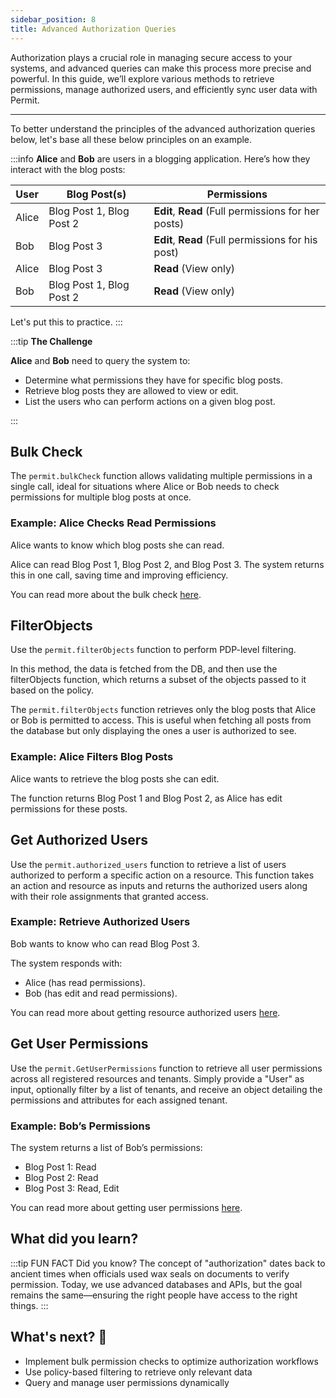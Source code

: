 ```yaml
---
sidebar_position: 8
title: Advanced Authorization Queries
---
```


Authorization plays a crucial role in managing secure access to your systems, and advanced queries can make this process more
precise and powerful. In this guide, we’ll explore various methods to retrieve permissions, manage authorized users,
and efficiently sync user data with Permit.


---

To better understand the principles of the advanced authorization queries below, let's base all these below principles on an example.

:::info
**Alice** and **Bob** are users in a blogging application. Here’s how they interact with the blog posts:

| **User** | **Blog Post(s)**         | **Permissions**                                     |
| -------- | ------------------------ | --------------------------------------------------- |
| Alice    | Blog Post 1, Blog Post 2 | **Edit**, **Read** (Full permissions for her posts) |
| Bob      | Blog Post 3              | **Edit**, **Read** (Full permissions for his post)  |
| Alice    | Blog Post 3              | **Read** (View only)                                |
| Bob      | Blog Post 1, Blog Post 2 | **Read** (View only)                                |

Let's put this to practice.
:::

:::tip **The Challenge**

**Alice** and **Bob** need to query the system to:

- Determine what permissions they have for specific blog posts.
- Retrieve blog posts they are allowed to view or edit.
- List the users who can perform actions on a given blog post.

:::

## Bulk Check

The `permit.bulkCheck` function allows validating multiple permissions in a single call, ideal for situations where Alice or
Bob needs to check permissions for multiple blog posts at once.

### Example: Alice Checks Read Permissions

Alice wants to know which blog posts she can read.

<CodeBlock folderPath="/bulk-check" />

Alice can read Blog Post 1, Blog Post 2, and Blog Post 3. The system returns this in one call, saving time and improving
efficiency.

You can read more about the bulk check [here](/how-to/enforce-permissions/bulk-check/).

## FilterObjects

Use the `permit.filterObjects` function to perform PDP-level filtering.

In this method, the data is fetched from the DB, and then use the filterObjects function, which returns a subset of the objects
passed to it based on the policy.

The `permit.filterObjects` function retrieves only the blog posts that Alice or Bob is permitted to access. This is useful when fetching all posts from the database but only displaying the ones a user is authorized to see.

### Example: Alice Filters Blog Posts

Alice wants to retrieve the blog posts she can edit.

<CodeBlock folderPath="/walkthroughs/authz-queries/filter" />

The function returns Blog Post 1 and Blog Post 2, as Alice has edit permissions for these posts.

## Get Authorized Users

Use the `permit.authorized_users` function to retrieve a list of users authorized to perform a specific action on a resource.
This function takes an action and resource as inputs and returns the authorized users along with their role assignments that
granted access.

### Example: Retrieve Authorized Users

Bob wants to know who can read Blog Post 3.

<CodeBlock folderPath="/walkthroughs/authz-queries/getAuthorizedUsers" />

The system responds with:

- Alice (has read permissions).
- Bob (has edit and read permissions).

You can read more about getting resource authorized users [here](/how-to/enforce-permissions/authorized-users).

## Get User Permissions

Use the `permit.GetUserPermissions` function to retrieve all user permissions across all registered resources and tenants.
Simply provide a "User" as input, optionally filter by a list of tenants, and receive an object detailing the permissions
and attributes for each assigned tenant.

### Example: Bob’s Permissions

<CodeBlock folderPath="/walkthroughs/authz-queries/getUserPermissions" />

The system returns a list of Bob’s permissions:

- Blog Post 1: Read
- Blog Post 2: Read
- Blog Post 3: Read, Edit

You can read more about getting user permissions [here](/how-to/enforce-permissions/user-permissions).

## What did you learn?

:::tip FUN FACT
Did you know? The concept of "authorization" dates back to ancient times when officials used wax seals on documents to verify
permission. Today, we use advanced databases and APIs, but the goal remains the same—ensuring the right people have access to
the right things.
:::

<WhatsNext progress={88} customText="No Authorization Query stands a chance now!">
  <h2>What's next? 🎉</h2>
  <ul>
    <li>Implement bulk permission checks to optimize authorization workflows</li>
    <li>Use policy-based filtering to retrieve only relevant data</li>
    <li>Query and manage user permissions dynamically</li>
  </ul>
</WhatsNext>

